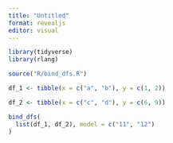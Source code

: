 ```yaml
---
title: "Untitled"
format: revealjs
editor: visual
---
```


```r
library(tidyverse)
library(rlang)

source("R/bind_dfs.R")

df_1 <- tibble(x = c("a", "b"), y = c(1, 2))

df_2 <- tibble(x = c("c", "d"), y = c(6, 9))

bind_dfs(
  list(df_1, df_2), model = c("11", "12")
)
```

